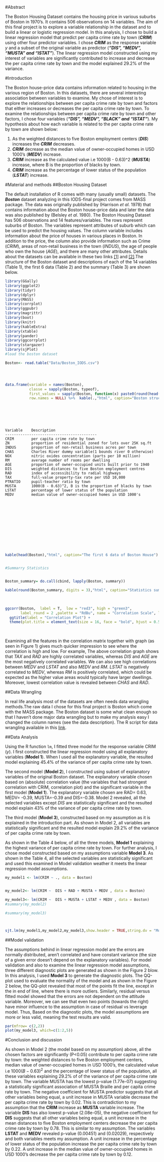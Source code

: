 #Abstract


The Boston Housing Dataset contains the housing price in various suburbs of Boston in 1970's. It contains 506 observations on 14 variables.  The aim of this final project is to explore a variable relationship in the dataset and to build a linear or logistic regression model. In this analysis,  I chose to build a linear regression model that predict per capita crime rate by town (*__CRIM__*) using other four predictor variables. I chose *__CRIM__* as the response variable $y$ and a subset of the original variable as predictor (*__“DIS”, “MEDV”, “MUSTA” and “ISTAT”__*). The linear regression model constructed using my interest of variables are significantly contributed to increase and decrease the per capita crime rate by town and the model explained 29.2% of the variance. 



#Introduction

The Boston house-price data contains information related to housing in the various region of Boston. In this datasets, there are several interesting association between variables to examine. My chose of interest is to explore the relationships between per capita crime rate by town  and factors that either increases or decreases the per capita crime rate by town. To examine the relationships between per capita crime rate by town and other factors, I chose four variables (*__“DIS”, “MEDV”, “BLACK” and “ISTAT”__*). My hypothesis about how each variable  is related to the per capita crime rate by town are shown below:

1. As the weighted  distances to five Boston employment centers (*__DIS__*) increases the *__CRIM__* decreases.
2. *__CRIM__* decrease as the median value of owner-occupied homes in USD 1000's (*__MEDV__*) increase. 
3. *__CRIM__* increase as the calculated value i.e 1000(B - 0.63)^2 (*__MUSTA__*) increase, where B is the proportion of blacks by town.
4. *__CRIM__* increase as the percentage of lower status of the population (*__LSTAT__*) increase. 

#Material and methods
##Boston Housing Dataset

The default installation of R comes with many (usually small) datasets. The *__Boston__* dataset analyzing in this IODS-final project comes from MASS package. The data was originally published by (Harrison *et al*. 1978) that contains information about the Boston house-price data and later the data was also published by (Belsley *et al*. 1980). The Boston Housing Dataset has 506 observations and 14 features/variables. The rows represent suburbs of Boston. The variables represent attributes of suburb which can be used to predict the housing values.
The column variable includes information about the price of houses in various places in Boston. In addition to the price, the column also provide information such as Crime (*CRIM*), areas of non-retail business in the town (*INDUS*), the age of people who own the house (*AGE*), and there are many other attributes. Details about the datasets can be available in these two links [[1]](https://stat.ethz.ch/R-manual/R-devel/library/MASS/html/Boston.html) and [[2]](http://lib.stat.cmu.edu/datasets/boston).The structure of the Boston dataset and descriptions of each of the 14 variables (Table 1), the first 6 data (Table 2) and the summary (Table 3)  are shown below.

```r
library(GGally)
library(ggplot2)
library(tidyr)
library(dplyr)
library(MASS)
library(corrplot)
library(ggpubr)
library(magrittr)
library(boot)
library(knitr)
library(kableExtra)
library(xtable)
library(pander)
library(ggcorrplot)
library(stargazer)
library(sjPlot)
#load the boston dataset 

```

```r
Boston<- read.table("Data/Boston_IODS.csv")




data.frame(variable = names(Boston),
           classe = sapply(Boston, typeof),
           first_values = sapply(Boston, function(x) paste0(round(head(x,2),digit=3),  collapse = ", ")),
           row.names = NULL) %>%  kable(.,"html", caption="Boston structure table") %>%   kable_styling(bootstrap_options ="striped",  full_width = F, position = "float_left") %>% column_spec(1:1, bold = T) %>% row_spec(0:0, bold = T,  color = "white", background = "#D7261E")

```
<br/>

<br/>


```

Variable    Description   
------------------------------------------
CRIM        per capita crime rate by town
ZN	        proportion of residential zoned for lots over 25K sq.ft
INDUS       proportion of non-retail business acres per town
CHAS        Charles River dummy variable(1 bounds river 0 otherwise)
NOX         nitric oxides concentration (parts per 10 million)
RM          average number of rooms per dwelling
AGE         proportion of owner-occupied units built prior to 1940
DIS         weighted distances to five Boston employment centres
RAD         index of accessibility to radial highways
TAX         full-value property-tax rate per USD 10,000
PTRATIO     pupil-teacher ratio by town
MUSTA       1000(B - 0.63)^2, B is the proportion of blacks by town
LSTAT       percentage of lower status of the population
MEDV        median value of owner-occupied homes in USD 1000's


```

<br/>

<br/>

<br/>

<br/>

<br/>


```r


kable(head(Boston),"html", caption="The first 6 data of Boston House") %>%   kable_styling(bootstrap_options ="condensed", full_width = F, position = "left") %>% column_spec(1:1) %>% row_spec(0, bold = T,  color = "white", background = "#D7261E")


#Summarry Statistics


Boston_summary= do.call(cbind, lapply(Boston, summary))

kable(round(Boston_summary, digits = 3),"html", caption="Statistics summary of the Boston dataset") %>%   kable_styling(bootstrap_options ="condensed",  full_width = F, position = "left") %>% column_spec(1:1, bold = T,color = "white", background = "#D7261E") %>% row_spec(0, bold = T,  color = "white", background = "#D7261E")


```

<br/>

```r
ggcorr(Boston,  label = T,  low = "red3", high = "green3", 
       label_round = 2 ,palette = "RdBu", name = "Correlation Scale", label_alpha = T, hjust = 0.75) +
  ggtitle(label = "Correlation Plot") +
  theme(plot.title = element_text(size = 16, face = "bold", hjust = 0.5))
```

<br/>

Examining all the features in the correlation matrix together with  graph (as seen in Figure 1) gives much quicker impression to see where the correlation is high and low. For example, The above correlation graph shows that *TAX* and *RAD* are highly correlated variables, whereas *DIS*  and *AGE* are the most negatively correlated variables. We can also see high correlations between *MEDV* and *LSTAT* and also *MEDV* and *RM*. *LSTAT* is negatively correlated to *MEDV*, whereas *RM* is positively correlated, which could be expected as the higher value areas would typically have larger dwellings. Moreover, lowest correlation value is revealed between *CHAS* and *RAD*.

##Data Wrangling

In real life analysis most of the datasets are  often needs data wrangling methods.The raw data I chose for this final project is Boston which come with the MASS package. The Boston dataset is some what clean enough so that I haven't done major data wrangling but to make my analysis easy I changed the column names (see the data description). The R script for data wrangling available in this [link](https://github.com/melakbet/IODS-final/blob/master/Data/Data_warngling.R).



##Data Analysis

Using the R function `lm`, I fitted three  model for the response variable CRIM ($y$). I first constructed the linear regression model using all explanatory variables (**Model 1**). When I used all the explanatory variable, the resulted model explaining 45.4% of the variance of per capita crime rate by town.


The second model (**Model 2**),  I constructed using subset of explanatory variables of the original Boston dataset. The explanatory variable chosen based on (absolute) correlation value (the variables that had strongest correlation with CRIM, correlation plot) and the significant variable in the first model (**Model 1**). The explanatory variable chosen are RAD= 0.63,  MEDV= -0.39, MUSTA=-0.39 and DIS=-0.38.  Model 2 revealed, all the selected variables except *DIS*  are statistically significant and the resulted model explain 43% of the variance of per capita crime rate by town.

 

The third model (**Model 3**), constructed based on my assumption as it is explained in the introduction part. As shown in Model 2,  all variables  are statistically significant and the resulted model explain 29.2% of the variance of per capita crime rate by town. 

As shown in the Table 4 below,  of all the three models, **Model 1** explaining the highest variance of per capita crime rate by town. For further analysis, I chose model constructed based on my assumptions variable **Model 3**. As shown in the Table 4, all the selected variables are statistically significant and used this examined in Model validation weather it meets the linear regression model assumptions.



```r

my_model1 <- lm(CRIM ~ ., data = Boston)


my_model2<- lm(CRIM ~  DIS + RAD + MUSTA + MEDV , data = Boston)

my_model3<- lm(CRIM ~  DIS + MUSTA + LSTAT + MEDV , data = Boston)
#summary(my_model2)

#summary(my_model3)



sjt.lm(my_model1,my_model2,my_model3,show.header = TRUE,string.dv = "Model-comparison", string.est="Estimate", string.ci = "Conf. Int.", string.p = "p-value",  depvar.labels = c("Model 1", "Model 2", "Model 3"))


```

##Model validation

The assumptions behind in linear regression model are the errors are normally distributed, aren’t correlated and have constant variance (the size of a given error doesn’t depend on the explanatory variables). For model validation and also to examine the linear regression model assumptions, three different diagnostic plots are generated as shown in the Figure 2 blow. In this analysis, I used **Model 3** to generate the diagnostic plots. The QQ-plot used to evaluate the normality of the model and as shown in the Figure 2 below, the QQ-plot revealed that most of the points fit the line, except in the in end of line, where there is more outliers. Similarly, residual versus fitted model showed that the errors are not dependent on the attitude variable. Moreover, we can see that even two points (towards the right) have minor influence to the assumption in case of residual vs leverage model. Thus, Based on the diagnostic plots, the model assumptions  are more or less valid, meaning the test results are valid.



```r
par(mfrow= c(2,2))
plot(my_model3, which=c(1:2,5))
```

#Conclusion and discussion

As shown in Model 2 (the model based on my assumption) above, all the chosen factors  are significantly (P<0.05) contribute to per capita crime rate by town:  the weighted  distances to five Boston employment centers, median value of owner-occupied homes in USD 1000's, the calculated value i.e $1000(B - 0.63)^2$ and the percentage of lower status of the population, all these variables explaining 29.2% of of the variance of per capita crime rate by town. The variable MUSTA  has the lowest p-value (1.77e-07) suggesting a statistically significant association of MUSTA Braille and per capita crime rate by town. The negative coefficient for MUSTA predictor suggests that all other variables being equal, a unit increase in MUSTA variable decrease the per capita crime rate by town by 0.02. This is contradiction to my assumption that the  **CRIM** increase as **MUSTA** variable increase. The variable **DIS** has also lowest p-value (2.08e-05), the negative coefficient for **DIS** suggests that all other variables being equal, a unit increase in the mean  distances to five Boston employment centers decrease the  per capita crime rate by town by 0.78. This is similar to my assumption. The variables **LSTAT** and **MEDV** revealed p-value (0.00451) and (0.02029), respectively and both variables meets my assumption. A unit increase in the percentage of lower status of the population increase the  per capita crime rate by town by 0.22. A unit increase in the median value of owner-occupied homes in USD 1000’s decrease the  per capita crime rate by town by 0.12. 



